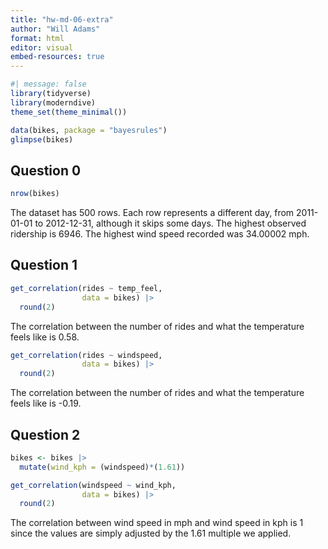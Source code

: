 ```yaml
---
title: "hw-md-06-extra"
author: "Will Adams"
format: html
editor: visual
embed-resources: true
---
```


```r
#| message: false
library(tidyverse)
library(moderndive)
theme_set(theme_minimal())

data(bikes, package = "bayesrules")
glimpse(bikes)
```

## Question 0

```r
nrow(bikes)
```

The dataset has 500 rows. Each row represents a different day, from 2011-01-01 to 2012-12-31, although it skips some days. The highest observed ridership is 6946. The highest wind speed recorded was 34.00002 mph.

## Question 1

```r
get_correlation(rides ~ temp_feel,
                data = bikes) |> 
  round(2)
```

The correlation between the number of rides and what the temperature feels like is 0.58.

```r
get_correlation(rides ~ windspeed,
                data = bikes) |> 
  round(2)
```

The correlation between the number of rides and what the temperature feels like is -0.19.

## Question 2

```r
bikes <- bikes |> 
  mutate(wind_kph = (windspeed)*(1.61))

get_correlation(windspeed ~ wind_kph,
                data = bikes) |> 
  round(2)
```

The correlation between wind speed in mph and wind speed in kph is 1 since the values are simply adjusted by the 1.61 multiple we applied.

